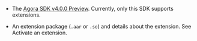 <PlatformWrapper platform="android">

-  The [Agora SDK v4.0.0 Preview](https://download.agora.io/sdk/release/Agora_Native_SDK_for_Android_v4.0.0-beta.2_FULL.zip). Currently, only this SDK supports extensions.

-  An extension package (`.aar` or `.so`) and details about the extension. See <Link to = "{{global.URL_ROOT}}/extension_customer/get_extension?platform=All%20Platforms">Activate an extension</Link>.

</PlatformWrapper>
